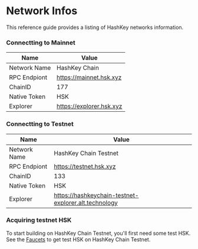 # Network Infos

This reference guide provides a listing of HashKey networks information.

### Connectting to Mainnet

| **Name**     | **Value**                |
| ------------ | ------------------------ |
| Network Name | HashKey Chain            |
| RPC Endpiont | https://mainnet.hsk.xyz  |
| ChainID      | 177                      |
| Native Token | HSK                      |
| Explorer     | https://explorer.hsk.xyz |

### Connectting to Testnet

| **Name**     | **Value**                                            |
| ------------ | ---------------------------------------------------- |
| Network Name | HashKey Chain Testnet                                |
| RPC Endpiont | https://testnet.hsk.xyz                              |
| ChainID      | 133                                                  |
| Native Token | HSK                                                  |
| Explorer     | https://hashkeychain-testnet-explorer.alt.technology |

### Acquiring testnet HSK

To start building on HashKey Chain Testnet, you'll first need some test HSK. See the [Faucets](tools/faucets.md) to get test HSK on HashKey Chain Testnet.
